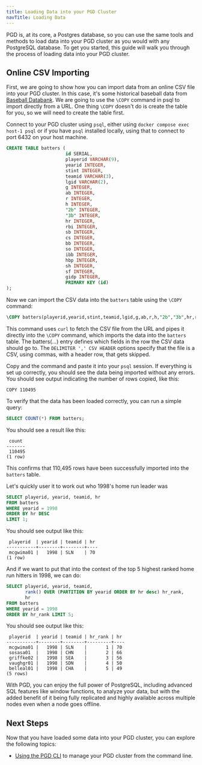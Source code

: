 ```yaml
---
title: Loading Data into your PGD Cluster
navTitle: Loading Data
---
```


PGD is, at its core, a Postgres database, so you can use the same tools and methods to load data into your PGD cluster as you would with any PostgreSQL database. To get you started, this guide will walk you through the process of loading data into your PGD cluster.

## Online CSV Importing

First, we are going to show how you can import data from an online CSV file into your PGD cluster. In this case, it's some historical baseball data from [Baseball Databank](https://github.com/cbwinslow/baseballdatabank). We are going to use the `\COPY` command in psql to import directly from a URL. One thing `\COPY` doesn't do is create the table for you, so we will need to create the table first.

Connect to your PGD cluster using `psql`, either using `docker compose exec host-1 psql` or if you have `psql` installed locally, using that to connect to port 6432 on your host machine.

```sql
CREATE TABLE batters (
                      id SERIAL,
                      playerid VARCHAR(9),
                      yearid INTEGER,
                      stint INTEGER,
                      teamid VARCHAR(3),
                      lgid VARCHAR(2),
                      g INTEGER,
                      ab INTEGER,
                      r INTEGER,
                      h INTEGER,
                      "2b" INTEGER,
                      "3b" INTEGER,
                      hr INTEGER,
                      rbi INTEGER,
                      sb INTEGER,
                      cs INTEGER,
                      bb INTEGER,
                      so INTEGER,
                      ibb INTEGER,
                      hbp INTEGER,
                      sh INTEGER,
                      sf INTEGER,
                      gidp INTEGER,
                      PRIMARY KEY (id)
);
```

Now we can import the CSV data into the `batters` table using the `\COPY` command:

```sql
\COPY batters(playerid,yearid,stint,teamid,lgid,g,ab,r,h,"2b","3b",hr,rbi,sb,cs,bb,so,ibb,hbp,sh,sf,gidp) FROM PROGRAM 'curl "https://raw.githubusercontent.com/cbwinslow/baseballdatabank/master/core/Batting.csv"' DELIMITER ',' CSV HEADER
```

This command uses `curl` to fetch the CSV file from the URL and pipes it directly into the `\COPY` command, which imports the data into the `batters` table. The batters(...) entry defines which fields in the row the CSV data should go to. 
The `DELIMITER ',' CSV HEADER` options specify that the file is a CSV, using commas, with a header row, that gets skipped.

Copy and the command and paste it into your `psql` session. If everything is set up correctly, you should see the data being imported without any errors. You should see output indicating the number of rows copied, like this:

```console
COPY 110495
```

To verify that the data has been loaded correctly, you can run a simple query:

```sql
SELECT COUNT(*) FROM batters;
```

You should see a result like this:

```console
 count
-------
 110495
(1 row)
```

This confirms that 110,495 rows have been successfully imported into the `batters` table.

Let's quickly user it to work out who 1998's home run leader was

```sql
SELECT playerid, yearid, teamid, hr
FROM batters
WHERE yearid = 1998
ORDER BY hr DESC
LIMIT 1;
```

You should see output like this:

```console
 playerid  | yearid | teamid | hr
-----------+--------+--------+----
 mcgwima01 |   1998 | SLN    | 70
(1 row)
```

And if we want to put that into the context of the top 5 highest ranked home run hitters in 1998, we can do:

```sql
SELECT playerid, yearid, teamid,
       rank() OVER (PARTITION BY yearid ORDER BY hr desc) hr_rank,
       hr
FROM batters
WHERE yearid = 1998
ORDER BY hr_rank LIMIT 5;
```

You should see output like this:

```console
 playerid  | yearid | teamid | hr_rank | hr
-----------+--------+--------+---------+----
 mcgwima01 |   1998 | SLN    |       1 | 70
 sosasa01  |   1998 | CHN    |       2 | 66
 griffke02 |   1998 | SEA    |       3 | 56
 vaughgr01 |   1998 | SDN    |       4 | 50
 belleal01 |   1998 | CHA    |       5 | 49
(5 rows)
```

With PGD, you can enjoy the full power of PostgreSQL, including advanced SQL features like window functions, to analyze your data, but with the added benefit of it being fully replicated and highly available across multiple nodes even when a node goes offline.

## Next Steps

Now that you have loaded some data into your PGD cluster, you can explore the following topics:

- [Using the PGD CLI](using-cli) to manage your PGD cluster from the command line.
